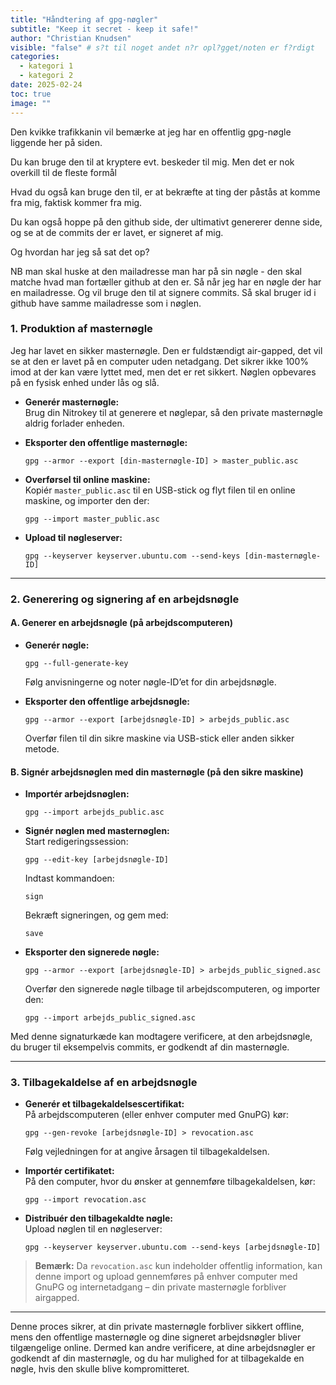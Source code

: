 ```yaml
---
title: "Håndtering af gpg-nøgler"
subtitle: "Keep it secret - keep it safe!"
author: "Christian Knudsen"
visible: "false" # s?t til noget andet n?r opl?gget/noten er f?rdigt
categories:
  - kategori 1
  - kategori 2
date: 2025-02-24
toc: true
image: ""
---
```


Den kvikke trafikkanin vil bemærke at jeg har en offentlig
gpg-nøgle liggende her på siden. 

Du kan bruge den til at kryptere evt. beskeder til mig. Men det 
er nok overkill til de fleste formål

Hvad du også kan bruge den til, er at bekræfte at ting der 
påstås at komme fra mig, faktisk kommer fra mig. 

Du kan også hoppe på den github side, der ultimativt genererer
denne side, og se at de commits der er lavet, er signeret af mig.

Og hvordan har jeg så sat det op?


NB man skal huske at den mailadresse man har på sin nøgle - den skal matche
hvad man fortæller github at den er. Så når jeg har en nøgle der har en mailadresse.
Og vil bruge den til at signere commits. Så skal bruger id i github have samme
mailadresse som i nøglen.

### 1. Produktion af masternøgle

Jeg har lavet en sikker masternøgle. Den er fuldstændigt air-gapped, det vil se at den er lavet på en computer uden 
netadgang. Det sikrer ikke 100% imod at der kan være lyttet 
med, men det er ret sikkert. Nøglen opbevares på en fysisk 
enhed under lås og slå.


- **Generér masternøgle:**  
  Brug din Nitrokey til at generere et nøglepar, så den private masternøgle aldrig forlader enheden.

- **Eksporter den offentlige masternøgle:**  
  ```
  gpg --armor --export [din-masternøgle-ID] > master_public.asc
  ```

- **Overførsel til online maskine:**  
  Kopiér `master_public.asc` til en USB-stick og flyt filen til en online maskine, og importer den der:
  ```
  gpg --import master_public.asc
  ```

- **Upload til nøgleserver:**  
  ```
  gpg --keyserver keyserver.ubuntu.com --send-keys [din-masternøgle-ID]
  ```

---

### 2. Generering og signering af en arbejdsnøgle

#### A. Generer en arbejdsnøgle (på arbejdscomputeren)

- **Generér nøgle:**  
  ```
  gpg --full-generate-key
  ```
  Følg anvisningerne og noter nøgle-ID'et for din arbejdsnøgle.

- **Eksporter den offentlige arbejdsnøgle:**  
  ```
  gpg --armor --export [arbejdsnøgle-ID] > arbejds_public.asc
  ```
  Overfør filen til din sikre maskine via USB-stick eller anden sikker metode.

#### B. Signér arbejdsnøglen med din masternøgle (på den sikre maskine)

- **Importér arbejdsnøglen:**  
  ```
  gpg --import arbejds_public.asc
  ```

- **Signér nøglen med masternøglen:**  
  Start redigeringssession:
  ```
  gpg --edit-key [arbejdsnøgle-ID]
  ```
  Indtast kommandoen:
  ```
  sign
  ```
  Bekræft signeringen, og gem med:
  ```
  save
  ```

- **Eksporter den signerede nøgle:**  
  ```
  gpg --armor --export [arbejdsnøgle-ID] > arbejds_public_signed.asc
  ```
  Overfør den signerede nøgle tilbage til arbejdscomputeren, og importer den:
  ```
  gpg --import arbejds_public_signed.asc
  ```

Med denne signaturkæde kan modtagere verificere, at den arbejdsnøgle, du bruger til eksempelvis commits, er godkendt af din masternøgle.

---

### 3. Tilbagekaldelse af en arbejdsnøgle

- **Generér et tilbagekaldelsescertifikat:**  
  På arbejdscomputeren (eller enhver computer med GnuPG) kør:
  ```
  gpg --gen-revoke [arbejdsnøgle-ID] > revocation.asc
  ```
  Følg vejledningen for at angive årsagen til tilbagekaldelsen.

- **Importér certifikatet:**  
  På den computer, hvor du ønsker at gennemføre tilbagekaldelsen, kør:
  ```
  gpg --import revocation.asc
  ```

- **Distribuér den tilbagekaldte nøgle:**  
  Upload nøglen til en nøgleserver:
  ```
  gpg --keyserver keyserver.ubuntu.com --send-keys [arbejdsnøgle-ID]
  ```

> **Bemærk:** Da `revocation.asc` kun indeholder offentlig information, kan denne import og upload gennemføres på enhver computer med GnuPG og internetadgang – din private masternøgle forbliver airgapped.

---

Denne proces sikrer, at din private masternøgle forbliver sikkert offline, mens den offentlige masternøgle og dine signeret arbejdsnøgler bliver tilgængelige online. Dermed kan andre verificere, at dine arbejdsnøgler er godkendt af din masternøgle, og du har mulighed for at tilbagekalde en nøgle, hvis den skulle blive kompromitteret.
